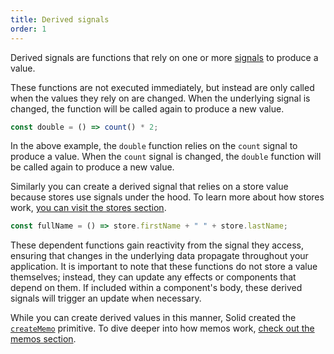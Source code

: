 ```yaml
---
title: Derived signals
order: 1
---
```


Derived signals are functions that rely on one or more [signals](/concepts/signals) to produce a value.

These functions are not executed immediately, but instead are only called when the values they rely on are changed. When the underlying signal is changed, the function will be called again to produce a new value.

```js
const double = () => count() * 2;
```

In the above example, the `double` function relies on the `count` signal to produce a value. When the `count` signal is changed, the `double` function will be called again to produce a new value.

Similarly you can create a derived signal that relies on a store value because stores use signals under the hood. To learn more about how stores work, [you can visit the stores section](/concepts/stores).

```js
const fullName = () => store.firstName + " " + store.lastName;
```

These dependent functions gain reactivity from the signal they access, ensuring that changes in the underlying data propagate throughout your application. It is important to note that these functions do not store a value themselves; instead, they can update any effects or components that depend on them. If included within a component's body, these derived signals will trigger an update when necessary.

While you can create derived values in this manner, Solid created the [`createMemo`](/reference/basic-reactivity/create-memo) primitive. To dive deeper into how memos work, [check out the memos section](/concepts/derived-values/memos).
